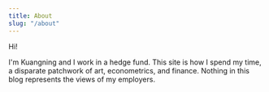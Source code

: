 ```yaml
---
title: About
slug: "/about"
---
```


Hi!

I'm Kuangning and I work in a hedge fund. This site is how I spend my time, a disparate patchwork of art, econometrics, and finance. Nothing in this blog represents the views of my employers.
